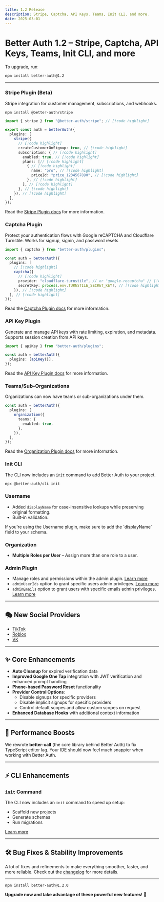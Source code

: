 ```yaml
---
title: 1.2 Release
description: Stripe, Captcha, API Keys, Teams, Init CLI, and more.
date: 2025-03-01
---
```


# Better Auth 1.2 – Stripe, Captcha, API Keys, Teams, Init CLI, and more

To upgrade, run:

```package-install
npm install better-auth@1.2
```

---

### **Stripe Plugin (Beta)**

Stripe integration for customer management, subscriptions, and webhooks.

```package-install
npm install @better-auth/stripe
```

```ts title="auth.ts"
import { stripe } from "@better-auth/stripe"; // [!code highlight]

export const auth = betterAuth({
  plugins: [
    stripe({
      // [!code highlight]
      createCustomerOnSignup: true, // [!code highlight]
      subscription: { // [!code highlight]
        enabled: true, // [!code highlight]
        plans: [// [!code highlight]
          { // [!code highlight]
            name: "pro", // [!code highlight]
            priceId: "price_1234567890", // [!code highlight]
          }, // [!code highlight]
        ], // [!code highlight]
      }, // [!code highlight]
    }), // [!code highlight]
  ],
});
```

Read the [Stripe Plugin docs](/docs/plugins/stripe) for more information.

### **Captcha Plugin**

Protect your authentication flows with Google reCAPTCHA and Cloudflare Turnstile. Works for signup, signin, and password resets.

```ts title="auth.ts"
import { captcha } from "better-auth/plugins";

const auth = betterAuth({
  plugins: [
    // [!code highlight]
    captcha({
      // [!code highlight]
      provider: "cloudflare-turnstile", // or "google-recaptcha" // [!code highlight]
      secretKey: process.env.TURNSTILE_SECRET_KEY!, // [!code highlight]
    }), // [!code highlight]
  ], // [!code highlight]
});
```

Read the [Captcha Plugin docs](/docs/plugins/captcha) for more information.

### **API Key Plugin**

Generate and manage API keys with rate limiting, expiration, and metadata. Supports session creation from API keys.

```ts title="auth.ts"
import { apiKey } from "better-auth/plugins";

const auth = betterAuth({
  plugins: [apiKey()],
});
```

Read the [API Key Plugin docs](/docs/plugins/api-key) for more information.

### **Teams/Sub-Organizations**

Organizations can now have teams or sub-organizations under them.

```ts title="auth.ts"
const auth = betterAuth({
  plugins: [
    organization({
      teams: {
        enabled: true,
      },
    }),
  ],
});
```

Read the [Organization Plugin docs](/docs/plugins/organization#teams) for more information.

### **Init CLI**

The CLI now includes an `init` command to add Better Auth to your project.

```bash title="terminal"
npx @better-auth/cli init
```

### **Username**

- Added `displayName` for case-insensitive lookups while preserving original formatting.
- Built-in validation.

<Callout type="info">
  If you're using the Username plugin, make sure to add the `displayName` field
  to your schema.
</Callout>

### **Organization**

- **Multiple Roles per User** – Assign more than one role to a user.

### **Admin Plugin**

- Manage roles and permissions within the admin plugin. [Learn more](/docs/plugins/admin)
- `adminUserIds` option to grant specific users admin privileges. [Learn more](/docs/plugins/admin#usage)
- `adminEmails` option to grant users with specific emails admin privileges. [Learn more](/docs/plugins/admin#usage)

---

## 🎭 New Social Providers

- [TikTok](/docs/authentication/tiktok)
- [Roblox](/docs/authentication/roblox)
- [VK](/docs/authentication/vk)

---

## ✨ Core Enhancements

- **Auto Cleanup** for expired verification data
- **Improved Google One Tap** integration with JWT verification and enhanced prompt handling
- **Phone-based Password Reset** functionality
- **Provider Control Options**:
  - Disable signups for specific providers
  - Disable implicit signups for specific providers
  - Control default scopes and allow custom scopes on request
- **Enhanced Database Hooks** with additional context information

---

## 🚀 Performance Boosts

We rewrote **better-call** (the core library behind Better Auth) to fix TypeScript editor lag. Your IDE should now feel much snappier when working with Better Auth.

---

## ⚡ CLI Enhancements

### **`init` Command**

The CLI now includes an `init` command to speed up setup:

- Scaffold new projects
- Generate schemas
- Run migrations

[Learn more](/docs/concepts/cli)

---

## 🛠 Bug Fixes & Stability Improvements

A lot of fixes and refinements to make everything smoother, faster, and more reliable. Check out the [changelog](https://github.com/better-auth/better-auth/releases/tag/v1.2.0) for more details.

---

```package-install
npm install better-auth@1.2.0
```

**Upgrade now and take advantage of these powerful new features!** 🚀
